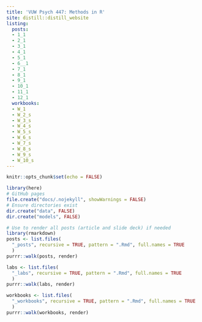 ```yaml
---
title: 'VUW Psych 447: Methods in R'
site: distill::distill_website
listing:
  posts:
  - 1_1
  - 2_1
  - 3_1
  - 4_1
  - 5_1
  - 6__1
  - 7_1
  - 8_1
  - 9_1
  - 10_1
  - 11_1
  - 12_1
  workbooks:
  - W_1
  - W_2_s
  - W_3_s
  - W_4_s
  - W_5_s
  - W_6_s
  - W_7_s
  - W_8_s
  - W_9_s
  - W_10_s
---
```


```r
knitr::opts_chunk$set(echo = FALSE)
```

```r
library(here)
# GitHub pages
file.create("docs/.nojekyll", showWarnings = FALSE)
# Ensure directories exist
dir.create("data", FALSE)
dir.create("models", FALSE)
```

```r
# Use to render all posts (article and slide deck) if needed
library(rmarkdown)
posts <- list.files(
  "_posts", recursive = TRUE, pattern = ".Rmd", full.names = TRUE
  )
purrr::walk(posts, render)

labs <- list.files(
  "_labs", recursive = TRUE, pattern = ".Rmd", full.names = TRUE
  )
purrr::walk(labs, render)

workbooks <- list.files(
  "_workbooks", recursive = TRUE, pattern = ".Rmd", full.names = TRUE
  )
purrr::walk(workbooks, render)
```

